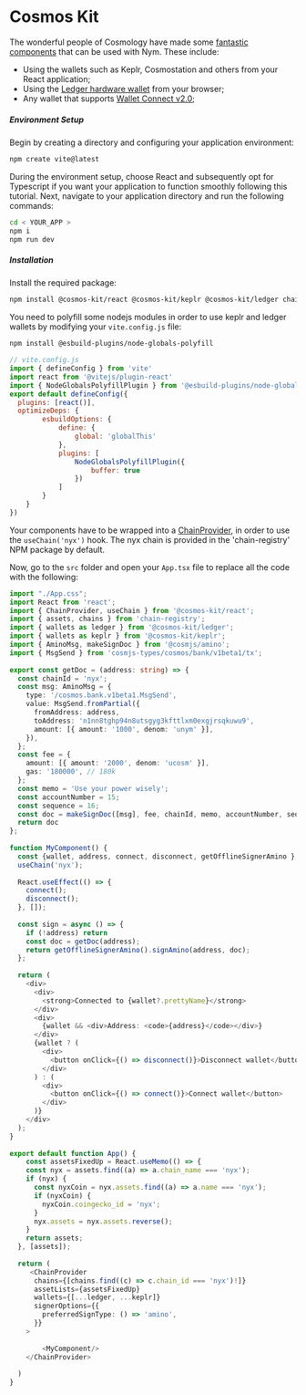 # Cosmos Kit

The wonderful people of Cosmology have made some [fantastic components](https://cosmoskit.com/) that can be used with
Nym. These include:

- Using the wallets such as Keplr, Cosmostation and others from your React application;
- Using the [Ledger hardware wallet](https://docs.cosmoskit.com/integrating-wallets/ledger) from your browser;
- Any wallet that supports [Wallet Connect v2.0](https://docs.cosmoskit.com/integrating-wallets/adding-new-wallets);

##### Environment Setup
Begin by creating a directory and configuring your application environment:

```bash
npm create vite@latest
```

During the environment setup, choose React and subsequently opt for Typescript if you want your application to function smoothly following this tutorial. Next, navigate to your application directory and run the following commands:
```bash
cd < YOUR_APP >
npm i 
npm run dev
```

##### Installation
Install the required package:
```bash
npm install @cosmos-kit/react @cosmos-kit/keplr @cosmos-kit/ledger chain-registry
```

You need to polyfill some nodejs modules in order to use keplr and ledger wallets by modifying your `vite.config.js` file:
```bash
npm install @esbuild-plugins/node-globals-polyfill
```

```js
// vite.config.js
import { defineConfig } from 'vite'
import react from '@vitejs/plugin-react'
import { NodeGlobalsPolyfillPlugin } from '@esbuild-plugins/node-globals-polyfill'
export default defineConfig({
  plugins: [react()],
  optimizeDeps: {
        esbuildOptions: {
            define: {
                global: 'globalThis'
            },
            plugins: [
                NodeGlobalsPolyfillPlugin({
                    buffer: true
                })
            ]
        }
    }
})
```

Your components have to be wrapped into a [ChainProvider](https://docs.cosmoskit.com/chain-provider),
in order to use the `useChain('nyx')` hook. The nyx chain is provided in the 'chain-registry' NPM package by default.

Now, go to the `src` folder and open your `App.tsx` file to replace all the code with the following: 

```ts
import "./App.css";
import React from 'react';
import { ChainProvider, useChain } from '@cosmos-kit/react';
import { assets, chains } from 'chain-registry';
import { wallets as ledger } from '@cosmos-kit/ledger';
import { wallets as keplr } from '@cosmos-kit/keplr';
import { AminoMsg, makeSignDoc } from '@cosmjs/amino';
import { MsgSend } from 'cosmjs-types/cosmos/bank/v1beta1/tx';
 
export const getDoc = (address: string) => {
  const chainId = 'nyx';
  const msg: AminoMsg = {
    type: '/cosmos.bank.v1beta1.MsgSend',
    value: MsgSend.fromPartial({
      fromAddress: address,
      toAddress: 'n1nn8tghp94n8utsgyg3kfttlxm0exgjrsqkuwu9',
      amount: [{ amount: '1000', denom: 'unym' }],
    }),
  };
  const fee = {
    amount: [{ amount: '2000', denom: 'ucosm' }],
    gas: '180000', // 180k
  };
  const memo = 'Use your power wisely';
  const accountNumber = 15;
  const sequence = 16;
  const doc = makeSignDoc([msg], fee, chainId, memo, accountNumber, sequence);
  return doc
};
 
function MyComponent() {
  const {wallet, address, connect, disconnect, getOfflineSignerAmino } =
  useChain('nyx');
 
  React.useEffect(() => {
    connect();
    disconnect();
  }, []);
 
  const sign = async () => {
    if (!address) return
    const doc = getDoc(address);
    return getOfflineSignerAmino().signAmino(address, doc);
  };
 
  return (
    <div>
      <div>
        <strong>Connected to {wallet?.prettyName}</strong>
      </div>
      <div>
        {wallet && <div>Address: <code>{address}</code></div>}
      </div>
      {wallet ? (
        <div>
          <button onClick={() => disconnect()}>Disconnect wallet</button>
        </div>
      ) : (
        <div>
          <button onClick={() => connect()}>Connect wallet</button>
        </div>
      )}
    </div>
  );
}
 
export default function App() {
    const assetsFixedUp = React.useMemo(() => {
    const nyx = assets.find((a) => a.chain_name === 'nyx');
    if (nyx) {
      const nyxCoin = nyx.assets.find((a) => a.name === 'nyx');
      if (nyxCoin) {
        nyxCoin.coingecko_id = 'nyx';
      }
      nyx.assets = nyx.assets.reverse();
    }
    return assets;
  }, [assets]);
 
  return (
     <ChainProvider
      chains={[chains.find((c) => c.chain_id === 'nyx')!]}
      assetLists={assetsFixedUp}
      wallets={[...ledger, ...keplr]}
      signerOptions={{
        preferredSignType: () => 'amino',
      }}
    >
 
        <MyComponent/>
    </ChainProvider>
 
  )
}
 
```
